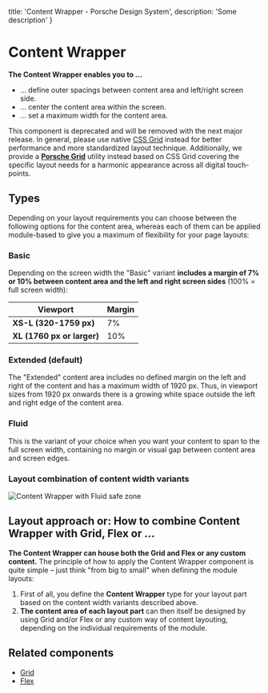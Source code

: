 
  title: 'Content Wrapper - Porsche Design System',
  description: 'Some description'
}

# Content Wrapper <ComponentStatus tagName="p-content-wrapper"></ComponentStatus>

**The Content Wrapper enables you to …**

- … define outer spacings between content area and left/right screen side.
- … center the content area within the screen.
- … set a maximum width for the content area.

<Notification heading="Deprecation hint" heading-tag="h2" state="error">
  This component is deprecated and will be removed with the next major release.
  In general, please use native <a href="https://css-tricks.com/snippets/css/complete-guide-grid">CSS Grid</a> instead for better performance and more standardized layout technique.
  Additionally, we provide a <a href="styles/grid"><b>Porsche Grid</b></a> utility instead based on CSS Grid covering the specific layout needs for a harmonic appearance across all digital touch-points.
</Notification>

## Types

Depending on your layout requirements you can choose between the following options for the content area, whereas each of
them can be applied module-based to give you a maximum of flexibility for your page layouts:

### Basic

Depending on the screen width the "Basic" variant **includes a margin of 7% or 10% between content area and the left and
right screen sides** (100% = full screen width):

| **Viewport**               | **Margin** |
| -------------------------- | ---------- |
| **XS-L (320-1759 px)**     | 7%         |
| **XL (1760 px or larger)** | 10%        |

### Extended (default)

The "Extended" content area includes no defined margin on the left and right of the content and has a maximum width of
1920 px. Thus, in viewport sizes from 1920 px onwards there is a growing white space outside the left and right edge of
the content area.

### Fluid

This is the variant of your choice when you want your content to span to the full screen width, containing no margin or
visual gap between content area and screen edges.

### Layout combination of content width variants

![Content Wrapper with Fluid safe zone](./assets/content-wrapper-width-variants.png)

## Layout approach or: How to combine Content Wrapper with Grid, Flex or …

**The Content Wrapper can house both the Grid and Flex or any custom content.** The principle of how to apply the
Content Wrapper component is quite simple – just think "from big to small" when defining the module layouts:

1. First of all, you define the **Content Wrapper** type for your layout part based on the content width variants
described above.
2. **The content area of each layout part** can then itself be designed by using Grid and/or Flex or any custom way of
content layouting, depending on the individual requirements of the module.

## Related components

- [Grid](components/grid)
- [Flex](components/flex)
